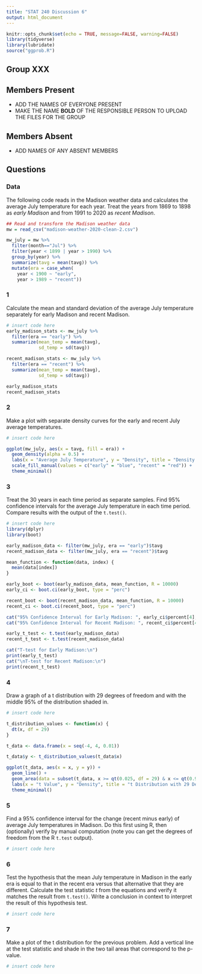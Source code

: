 ---
title: "STAT 240 Discussion 6"
output: html_document
---

```{r}
knitr::opts_chunk$set(echo = TRUE, message=FALSE, warning=FALSE)
library(tidyverse)
library(lubridate)
source("ggprob.R")
```

## Group XXX

## Members Present

- ADD THE NAMES OF EVERYONE PRESENT
- MAKE THE NAME **BOLD** OF THE RESPONSIBLE PERSON TO UPLOAD THE FILES FOR THE GROUP

## Members Absent

- ADD NAMES OF ANY ABSENT MEMBERS

## Questions


### Data

The following code reads in the Madison weather data and calculates the average July temperature for each year.
Treat the years from 1869 to 1898 as *early Madison* and from 1991 to 2020 as *recent Madison*.

```{r}
## Read and transform the Madison weather data
mw = read_csv("madison-weather-2020-clean-2.csv")

mw_july = mw %>%
  filter(month=="Jul") %>%
  filter(year < 1899 | year > 1990) %>%
  group_by(year) %>%
  summarize(tavg = mean(tavg)) %>%
  mutate(era = case_when(
    year < 1900 ~ "early",
    year > 1989 ~ "recent"))

```

### 1

Calculate the mean and standard deviation of the average July temperature separately for early Madison and recent Madison.

```{r}
# insert code here
early_madison_stats <- mw_july %>%
  filter(era == "early") %>%
  summarize(mean_temp = mean(tavg),
            sd_temp = sd(tavg))

recent_madison_stats <- mw_july %>%
  filter(era == "recent") %>%
  summarize(mean_temp = mean(tavg),
            sd_temp = sd(tavg))

early_madison_stats
recent_madison_stats

```



### 2

Make a plot with separate density curves for the early and recent July average temperatures.

```{r}
# insert code here

ggplot(mw_july, aes(x = tavg, fill = era)) +
  geom_density(alpha = 0.5) +
  labs(x = "Average July Temperature", y = "Density", title = "Density Plot of Average July Temperature") +
  scale_fill_manual(values = c("early" = "blue", "recent" = "red")) +
  theme_minimal()
```



### 3

Treat the 30 years in each time period as separate samples. Find 95% confidence intervals for the average July temperature in each time period. Compare results with the output of the `t.test()`.

```{r}
# insert code here
library(dplyr)
library(boot)

early_madison_data <- filter(mw_july, era == "early")$tavg
recent_madison_data <- filter(mw_july, era == "recent")$tavg

mean_function <- function(data, index) {
  mean(data[index])
}

early_boot <- boot(early_madison_data, mean_function, R = 10000)
early_ci <- boot.ci(early_boot, type = "perc")

recent_boot <- boot(recent_madison_data, mean_function, R = 10000)
recent_ci <- boot.ci(recent_boot, type = "perc")

cat("95% Confidence Interval for Early Madison: ", early_ci$percent[4], " to ", early_ci$percent[5], "\n")
cat("95% Confidence Interval for Recent Madison: ", recent_ci$percent[4], " to ", recent_ci$percent[5], "\n")

early_t_test <- t.test(early_madison_data)
recent_t_test <- t.test(recent_madison_data)

cat("T-test for Early Madison:\n")
print(early_t_test)
cat("\nT-test for Recent Madison:\n")
print(recent_t_test)
```



### 4

Draw a graph of a t distribution with 29 degrees of freedom and with the middle 95% of the distribution shaded in.

```{r}
# insert code here

t_distribution_values <- function(x) {
  dt(x, df = 29)
}

t_data <- data.frame(x = seq(-4, 4, 0.01))

t_data$y <- t_distribution_values(t_data$x)

ggplot(t_data, aes(x = x, y = y)) +
  geom_line() +
  geom_area(data = subset(t_data, x >= qt(0.025, df = 29) & x <= qt(0.975, df = 29)), fill = "blue") +
  labs(x = "t Value", y = "Density", title = "t Distribution with 29 Degrees of Freedom") +
  theme_minimal()
```



### 5

Find a 95% confidence interval for the change (recent minus early) of average July temperatures in Madison. Do this first using R, then (optionally) verify by manual computation (note you can get the degrees of freedom from the R `t.test` output).

```{r}
# insert code here

```



### 6

Test the hypothesis that the mean July temperature in Madison in the early era is equal to that in the recent era versus that alternative that they are different. Calculate the test statistic $t$ from the equations and verify it matches the result from `t.test()`. Write a conclusion in context to interpret the result of this hypothesis test.

```{r}
# insert code here

```



### 7

Make a plot of the t distribution for the previous problem. Add a vertical line at the test statistic and shade in the two tail areas that correspond to the p-value.

```{r}
# insert code here

```

